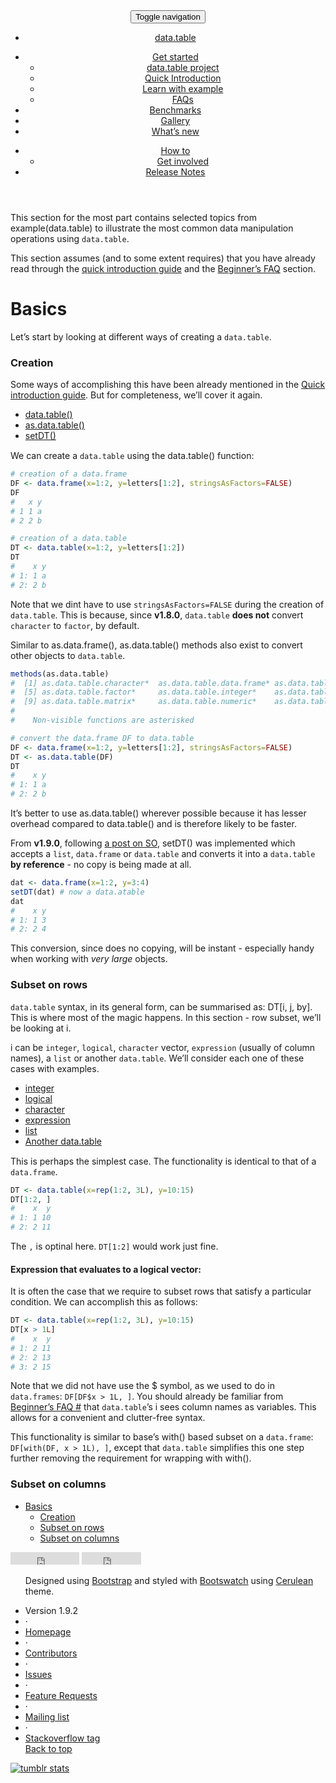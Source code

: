 <!-- <body> -->
<!-- Master nav - DO NOT TOUCH-->
<header>
<div class="navbar-default">
<button class="navbar-toggle" type="button" data-toggle="collapse" data-target="#navbar-main">
<span class="sr-only">Toggle navigation</span>
<span class="icon-bar"></span>
<span class="icon-bar"></span>
<span class="icon-bar"></span>
</button>
<nav class="collapse navbar-collapse bs-navbar-collapse" role="navigation">
<ul class="nav navbar-nav">
<li><a href="../"><span class="glyphicon glyphicon-home"></span> data.table</a>
</li>
</ul>
<ul class="nav navbar-nav navbar-left">
<li class="dropdown">
<a class="dropdown-toggle" data-toggle="dropdown" href="#" id="docs"><span class="glyphicon glyphicon-pencil"></span> Get started <span class="caret"></span></a>
<ul class="dropdown-menu" aria-labelledby="docs">
<li><a href="../about/">data.table project</a></li>
<li><a href="../intro/">Quick Introduction</a></li>
<li><a href="./">Learn with example</a></li>
<li><a href="../faq/">FAQs</a></li>
</ul>
</li>
<li><a href="../benchmarks/"><span class="glyphicon glyphicon-wrench"></span> Benchmarks</a></li>
<li><a href="../gallery/"><span class="glyphicon glyphicon-book"></span> Gallery</a></li>
<li><a href="../new/"><span class="glyphicon glyphicon-cog"></span> What's new</a></li>
</ul>
<ul class="nav navbar-nav navbar-right">
<li class="dropdown">
<a class="dropdown-toggle" data-toggle="dropdown" href="#" id="docs"><span class="glyphicon glyphicon-question-sign"></span> How to<span class="caret"></span></a>
<ul class="dropdown-menu" aria-labelledby="docs">
<li><a href="../get-involved/">Get involved</a></li>
</ul>
</li>
<li><a href="../notes/">Release Notes</a></li>
</ul>
</nav>
</div>
</header>
<!-- learn-by-example/index.html -->
<!-- ACTUAL CONTENT STARTS HERE -->
<div class='container bs-docs-container'>
<div class='row'>
<div class='col-md-9'>
<p class='leadtop'> This section for the most part contains selected topics from <code4>example(data.table)</code4> to illustrate the most common data manipulation operations using `data.table`. </p>
<div id='prior-reading' class='bs-callout bs-callout-warning'>
<p > This section assumes (and to some extent requires) that you have already read through the [quick introduction guide]() and the [Beginner's FAQ]() section. </p>
</div>
# Basics {#basics .page-header}

<p class='lead'> Let's start by looking at different ways of creating a `data.table`. </p>
<div class='bs-docs-section'>
### Creation {#creation}

<p > Some ways of accomplishing this have been already mentioned in the [Quick introduction guide](). But for completeness, we'll cover it again. </p>
<ul class='nav nav-tabs' style='margin-bottom:15px'>
<li class='active'> <a href="#dt_create1" data-toggle="tab"><code2>data.table()</code2></a></li>
<li  > <a href="#dt_create2" data-toggle="tab"><code2>as.data.table()</code2></a></li>
<li  > <a href="#dt_create3" data-toggle="tab"><code2>setDT()</code2></a></li>
</ul>
<div id='creating-a-data-table-navtabs' class='tab-content'>
<div class='tab-pane fade active in' id='dt_create1'>
<p > We can create a `data.table` using the <code4>data.table()</code4> function: </p>
```.r
# creation of a data.frame
DF <- data.frame(x=1:2, y=letters[1:2], stringsAsFactors=FALSE)
DF
#   x y
# 1 1 a
# 2 2 b

# creation of a data.table
DT <- data.table(x=1:2, y=letters[1:2])
DT
#    x y
# 1: 1 a
# 2: 2 b
```
<div id='strings-as-factors' class='bs-callout bs-callout-info'>
<p > <span class="text-info"><span class='glyphicon glyphicon-info-sign'></span> </span> Note that we dint have to use `stringsAsFactors=FALSE` during the creation of `data.table`. This is because, since **v1.8.0**<span class='text-danger'></span>, `data.table` **does not** convert `character` to `factor`, by default. </p>
</div>
</div>
<div class='tab-pane fade' id='dt_create2'>
<p > Similar to <code4>as.data.frame()</code4>, <code4>as.data.table()</code4> methods also exist to convert other objects to `data.table`. </p>
```.r
methods(as.data.table)
#  [1] as.data.table.character*  as.data.table.data.frame* as.data.table.data.table* as.data.table.Date*      
#  [5] as.data.table.factor*     as.data.table.integer*    as.data.table.list*       as.data.table.logical*   
#  [9] as.data.table.matrix*     as.data.table.numeric*    as.data.table.ordered*    as.data.table.table*     
#
#    Non-visible functions are asterisked

# convert the data.frame DF to data.table
DF <- data.frame(x=1:2, y=letters[1:2], stringsAsFactors=FALSE)
DT <- as.data.table(DF)
DT
#    x y
# 1: 1 a
# 2: 2 b
```
<p > It's better to use <code4>as.data.table()</code4> wherever possible because it has lesser overhead compared to <code4>data.table()</code4> and is therefore likely to be faster. </p>
</div>
<div class='tab-pane fade' id='dt_create3'>
<p > From<span class='text-danger'> **v1.9.0**</span>, following [a post on SO](http://stackoverflow.com/questions/20345022/convert-a-data-frame-to-a-data-table-without-copy), <code4>setDT()</code4> was implemented which accepts a `list`, `data.frame`  or `data.table` and converts it into a `data.table` **by reference** - no copy is being made at all. </p>
```.r
dat <- data.frame(x=1:2, y=3:4)
setDT(dat) # now a data.atable
dat
#    x y
# 1: 1 3
# 2: 2 4
```
<p > This conversion, since does no copying, will be instant - especially handy when working with *very large* objects. </p>
</div>
</div>
</div>
<div class='bs-docs-section'>
<!-- something about the previous section removes the id info in pandoc.. maybe a bug? -->
<h3 id="subset-rows">Subset on rows</h3> 
<p > `data.table` syntax, in its general form, can be summarised as: <code4>DT[i, j, by]</code4>. This is where most of the magic happens. In this section - row subset, we'll be looking at <code4>i</code4>. </p>
<p > <code4>i</code4> can be `integer`, `logical`, `character` vector, `expression` (usually of column names), a `list` or another `data.table`. We'll consider each one of these cases with examples. </p>
<ul class='nav nav-tabs' style='margin-bottom:15px'>
<li class='active'> <a href="#subset-integer" data-toggle="tab">integer</a></li>
<li  > <a href="#subset-logical" data-toggle="tab">logical</a></li>
<li  > <a href="#subset-character" data-toggle="tab">character</a></li>
<li  > <a href="#subset-expression" data-toggle="tab">expression</a></li>
<li  > <a href="#subset-list" data-toggle="tab">list</a></li>
<li  > <a href="#subset-data-table" data-toggle="tab">Another data.table</a></li>
</ul>
<div id='creating-a-data-table-navtabs' class='tab-content'>
<div class='tab-pane fade active in' id='subset-integer'>
This is perhaps the simplest case. The functionality is identical to that of a `data.frame`. 
```.r
DT <- data.table(x=rep(1:2, 3L), y=10:15)
DT[1:2, ]
#    x  y
# 1: 1 10
# 2: 2 11
```
<p > The `,` is optinal here. `DT[1:2]` would work just fine. </p>
</div>
<div class='tab-pane fade' id='subset-logical'>
#### Expression that evaluates to a logical vector:

It is often the case that we require to subset rows that satisfy a particular condition. We can accomplish this as follows:
```.r
DT <- data.table(x=rep(1:2, 3L), y=10:15)
DT[x > 1L]
#    x  y
# 1: 2 11
# 2: 2 13
# 3: 2 15
```
<p > Note that we did not have use the <code4>\$</code4> symbol, as we used to do in `data.frames`: `DF[DF$x > 1L, ]`. You should already be familiar from [Beginner's FAQ #]() that `data.table`'s <code4>i</code4> sees column names as variables. This allows for a convenient and clutter-free syntax. </p>
<p > This functionality is similar to base's <code4>with()</code4> based subset on a `data.frame`: `DF[with(DF, x > 1L), ]`, except that `data.table` simplifies this one step further removing the requirement for wrapping with <code4>with()</code4>. </p>
</div>
</div>
</div>
<!-- bs-docs-section -->
<div class='bs-docs-section'>
<h3 id="subset-columns">Subset on columns</h3>
</div>
</div>
<!-- col-md-9 -->
<!-- Right hand side -->
<div class='col-md-3'>
<div class='bs-sidebar hidden-print' role='complementary'>
<ul class='nav bs-sidenav'>
<li  > [Basics](#basics)
<ul class='nav'>
<li  > [Creation](#creation)</li>
<li  > [Subset on rows](#subset-rows)</li>
<li  > [Subset on columns](#subset-columns)</li>
</ul>
</li>
</ul>
</div>
</div>
</div>
</div>
<!-- FOOTER - YOU WOULDNT HAVE TO MODIFY THIS PART -->
<footer class="bs-footer" role="contentinfo">
<div class="container">
<iframe src="http://ghbtns.com/github-btn.html?user=Rdatatable&repo=data.table&type=watch&count=true"
allowtransparency="true" frameborder="0" scrolling="0" width="110" height="20"></iframe>
<iframe src="http://ghbtns.com/github-btn.html?user=Rdatatable&repo=data.table&type=fork&count=true"
allowtransparency="true" frameborder="0" scrolling="0" width="95" height="20"></iframe>
<div class="footer-links">
<ul class="footer-links muted">
<p>Designed using <a href="http://getbootstrap.com">Bootstrap</a> and styled with <a href="http://bootswatch.com/">Bootswatch</a> using <a href="http://bootswatch.com/cerulean">Cerulean</a> theme.</p>
<li>Version 1.9.2</li>
<li>&middot;</li>
<li><a href="https://github.com/Rdatatable/data.table">Homepage</a></li>
<li>&middot;</li>
<li><a href="https://github.com/Rdatatable/data.table/graphs/contributors">Contributors</a></li>
<li>&middot;</li>
<li><a href="https://github.com/Rdatatable/data.table/issues?direction=desc&labels=bug&sort=updated&state=open">Issues</a></li>
<li>&middot;</li>
<li><a href="https://github.com/Rdatatable/data.table/issues?direction=desc&labels=feature+request&page=1&sort=updated&state=open">Feature Requests</a></li>
<li>&middot;</li>
<li><a href="https://r-forge.r-project.org/mail/?group_id=240">Mailing list</a></li>
<li>&middot;</li>
<li><a href="http://stackoverflow.com/questions/tagged/r+data.table">Stackoverflow tag</a></li>
<span class="pull-right"><a href="#top">Back to top</a></span>
</ul>
</footer>
<script src="https://code.jquery.com/jquery.js"></script>
<script src="../js/waypoints.js"></script>
<script src="../js/bootstrap.min.js"></script>
<script src="../js/docs.min.js"></script>
<!-- Start of StatCounter Code -->
<script type="text/javascript">
var sc_project=6237851;
var sc_invisible=1;
var sc_security="518c93ca";
</script>
<script type="text/javascript" src="http://www.statcounter.com/counter/counter.js"></script>
<noscript>
<div class="statcounter">
<a title="tumblr stats" href="http://statcounter.com/tumblr/" >
<img class="statcounter" src="http://c.statcounter.com/6237851/0/518c93ca/1/" alt="tumblr stats" ></a>
</div>
</noscript>
<!-- End of StatCounter Code -->
